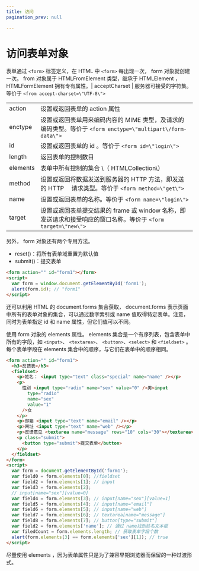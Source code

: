 ```yaml
---
title: 访问
pagination_prev: null

---
```


# 访问表单对象

表单通过 `<form>` 标签定义，在 HTML 中 `<form>` 每出现一次， form 对象就创建一次。 from 对象属于 HTMLFromElement 类型，继承于 HTMLElement ，
HTMLFormElement 拥有专有属性。| acceptCharset | 服务器可接受的字符集。等价于 `<from accept-charset=\"UTF-8\">`

|          |                                                                                                               |
| :------- | :------------------------------------------------------------------------------------------------------------ |
| action   | 设置或返回表单的 action 属性                                                                                  |
| enctype  | 设置或返回表单用来编码内容的 MIME 类型，及请求的编码类型。等价于 `<form enctype=\"multipart\/form-data\">`    |
| id       | 设置或返回表单的 id 。等价于 `<form id=\"login\">`                                                            |
| length   | 返回表单的控制数目                                                                                            |
| elements | 表单中所有控制的集合 \（ HTMLCollection\）                                                                    |
| method   | 设置或返回将数据发送到服务器的 HTTP 方法，即发送的 HTTP 　请求类型。等价于 `<form method=\"get\">`            |
| name     | 设置或返回表单的名称。等价于 `<form name=\"login\">`                                                          |
| target   | 设置或返回表单提交结果的 frame 或 window 名称，即发送请求和接受响应的窗口名称。等价于 `<form target=\"new\">` |

另外， form 对象还有两个专用方法。

- reset()：将所有表单域重置为默认值
- submit()：提交表单

```html
<form action="" id="form1"></form>
<script>
  var form = window.document.getElementById('form1');
  alert(form.id); // "form1"
</script>
```

还可以利用 HTML 的 document.forms 集合获取， document.forms 表示页面中所有的表单对象的集合，可以通过数字索引或 name 值取得特定表单。注意，同时为表单指定 id 和 name 属性，但它们值可以不同。

使用 form 对象的 elements 属性。 elements 集合是一个有序列表，包含表单中所有的字段，如 `<input>`、 `<textarea>`、 `<button>`、`<select>` 和 `<fieldset>` 。每个表单字段在 elements 集合中的顺序，与它们在表单中的顺序相同。

```html
<form action="" id="form1">
  <h3>反馈表</h3>
  <fieldset>
    <p>姓名： <input type="text" class="special" name="name" /></p>
    <p>
      性别 <input type="radio" name="sex" value="0" />男<input
        type="radio"
        name="sex"
        value="1"
      />女
    </p>
    <p>邮箱 <input type="text" name="email" /></p>
    <p>网址 <input type="text" name="web" /></p>
    <p>反馈意见 <textarea name="message" rows="10" cols="30"></textarea></p>
    <p class="submit">
      <button type="submit">提交表单</button>
    </p>
  </fieldset>
</form>
<script>
  var form = document.getElementById('form1');
  var field0 = form.elements[0]; //fieldset
  var field2 = form.elements[1]; // input
  var field3 = form.elements[2];
  // input[name="sex"][value=0]
  var field4 = form.elements[3]; // input[name="sex"][value=1]
  var field5 = form.elements[4]; // input[name="email"]
  var field6 = form.elements[5]; // input[name="web"]
  var field7 = form.elements[6]; // textarea[name="message"]
  var field8 = form.elements[7]; // button[type="submit"]
  var field2 = form.elements['name']; // 通过 name找到姓名文本框
  var filedCount = form.elements.length; // 获取表单字段个数
  alert(form.elements[3] == form.elements['sex'][1]); // true
</script>
```

尽量使用 elements ，因为表单属性只是为了兼容早期浏览器而保留的一种过渡形式。

            